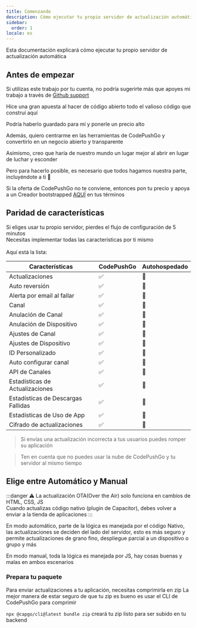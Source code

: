 ```yaml
---
title: Comenzando
description: Cómo ejecutar tu propio servidor de actualización automática
sidebar:
  order: 1
locale: es
---
```



Esta documentación explicará cómo ejecutar tu propio servidor de actualización automática

## Antes de empezar

Si utilizas este trabajo por tu cuenta, no podría sugerirte más que apoyes mi trabajo a través de [Github support](https://github.com/sponsors/riderx/)

Hice una gran apuesta al hacer de código abierto todo el valioso código que construí aquí

Podría haberlo guardado para mí y ponerle un precio alto

Además, quiero centrarme en las herramientas de CodePushGo y convertirlo en un negocio abierto y transparente

Asimismo, creo que haría de nuestro mundo un lugar mejor al abrir en lugar de luchar y esconder

Pero para hacerlo posible, es necesario que todos hagamos nuestra parte, incluyéndote a ti 🥹

Si la oferta de CodePushGo no te conviene, entonces pon tu precio y apoya a un Creador bootstrapped [AQUÍ](https://github.com/sponsors/riderx/) en tus términos

## Paridad de características

Si eliges usar tu propio servidor, pierdes el flujo de configuración de 5 minutos\
Necesitas implementar todas las características por ti mismo\
\
Aquí está la lista:

| Características           | CodePushGo | Autohospedado |
| ------------------------ | ----- | ------------- |
| Actualizaciones          | ✅     | 🚧            |
| Auto reversión           | ✅     | 🚧            |
| Alerta por email al fallar| ✅     | 🚧            |
| Canal                    | ✅     | 🚧            |
| Anulación de Canal       | ✅     | 🚧            |
| Anulación de Dispositivo | ✅     | 🚧            |
| Ajustes de Canal        | ✅     | 🚧            |
| Ajustes de Dispositivo   | ✅     | 🚧            |
| ID Personalizado         | ✅     | 🚧            |
| Auto configurar canal    | ✅     | 🚧            |
| API de Canales          | ✅     | 🚧            |
| Estadísticas de Actualizaciones | ✅     | 🚧            |
| Estadísticas de Descargas Fallidas | ✅     | 🚧            |
| Estadísticas de Uso de App | ✅     | 🚧            |
| Cifrado de actualizaciones | ✅     | 🚧            |

> Si envías una actualización incorrecta a tus usuarios puedes romper su aplicación

> Ten en cuenta que no puedes usar la nube de CodePushGo y tu servidor al mismo tiempo

## Elige entre Automático y Manual

:::danger
⚠️ La actualización OTA(Over the Air) solo funciona en cambios de HTML, CSS, JS\
Cuando actualizas código nativo (plugin de Capacitor), debes volver a enviar a la tienda de aplicaciones
:::

En modo automático, parte de la lógica es manejada por el código Nativo, las actualizaciones se deciden del lado del servidor, esto es más seguro y permite actualizaciones de grano fino, despliegue parcial a un dispositivo o grupo y más

En modo manual, toda la lógica es manejada por JS, hay cosas buenas y malas en ambos escenarios

### Prepara tu paquete

Para enviar actualizaciones a tu aplicación, necesitas comprimirla en zip
La mejor manera de estar seguro de que tu zip es bueno es usar el CLI de CodePushGo para comprimir

`npx @capgo/cli@latest bundle zip` creará tu zip listo para ser subido en tu backend

<LinkCard
	title="Actualización automática"
	href="/docs/self-hosted/auto-update/"
/>

<LinkCard
	title="Manual"
	href="/docs/self-hosted/manual/"
/>
